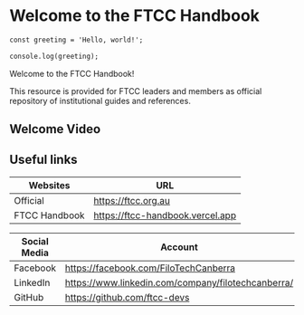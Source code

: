 # Welcome to the FTCC Handbook
 
```html filename="hello-world.js" {3} copy
const greeting = 'Hello, world!';

console.log(greeting);
```

Welcome to the FTCC Handbook!

This resource is provided for FTCC leaders and members as official repository of institutional guides and references. 

## Welcome Video

## Useful links

| Websites      | URL |
| ----------- | ----------- |
| Official      | https://ftcc.org.au |
| FTCC Handbook   | https://ftcc-handbook.vercel.app       |

| Social Media      | Account |
| ----------- | ----------- |
| Facebook      | https://facebook.com/FiloTechCanberra |
| LinkedIn   | https://www.linkedin.com/company/filotechcanberra/        |
| GitHub   | https://github.com/ftcc-devs        |
